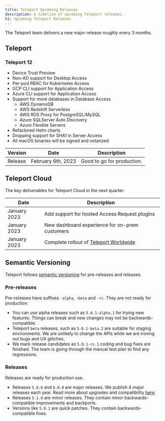 ```yaml
---
title: Teleport Upcoming Releases
description: A timeline of upcoming Teleport releases.
h1: Upcoming Teleport Releases
---
```


The Teleport team delivers a new major release roughly every 3 months.

## Teleport

### Teleport 12

- Device Trust Preview
- Non-AD support for Desktop Access
- Per-pod RBAC for Kubernetes Access
- GCP CLI support for Application Access
- Azure CLI support for Application Access
- Support for more databases in Database Access
  - AWS DynamoDB
  - AWS Redshift Serverless
  - AWS RDS Proxy for PostgreSQL/MySQL
  - Azure SQLServer Auto Discovery
  - Azure Flexible Servers
- Refactored Helm charts
- Dropping support for SHA1 in Server Access
- All macOS binaries will be signed and notarized

| Version          | Date               | Description                      |
|------------------|--------------------|----------------------------------|
| Release          | February 6th, 2023 | Good to go for production.       |

## Teleport Cloud

The key deliverables for Teleport Cloud in the next quarter:

| Date         | Description                                                                                 |
|--------------|---------------------------------------------------------------------------------------------|
| January 2023 | Add support for hosted Access Request plugins                                               |
| January 2023 | New dashboard experience for on-prem customers                                              |
| January 2023 | Complete rollout of [Teleport Worldwide](https://goteleport.com/blog/access-proxy-latency/) |

## Semantic Versioning

Teleport follows [semantic versioning](https://semver.org/) for pre-releases
and releases.

### Pre-releases

Pre-releases have suffixes `-alpha`, `-beta` and `-rc`. They are not ready for
production:

- You can use alpha releases such as `5.0.1-alpha.1` for trying new features.
  Things can break and new changes may not be backwards-compatible.
- Teleport `beta` releases, such as `5.0.1-beta.2` are suitable for staging
  environments.  We are unlikely to change the APIs while we are ironing out
  bugs and UX glitches.
- We mark release candidates as `5.0.1-rc.1` coding and bug fixes are finished.
  The team is going through the manual test plan to find any regressions.

### Releases

Releases are ready for production use.

- Releases `5.0.0` and `6.0.0` are major releases. We publish 4 major releases
  each year.  Read more about upgrades and compatibility
  [here](../management/operations/upgrading.mdx).
- Releases `5.1.0` are minor releases. They contain minor backwards-compatible
  improvements and backports.
- Versions like `5.0.1` are quick patches. They contain backwards-compatible
  fixes.
